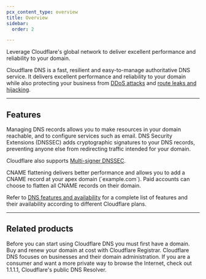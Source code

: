 ```yaml
---
pcx_content_type: overview
title: Overview
sidebar:
  order: 2

---
```



<Description>

Leverage Cloudflare's global network to deliver excellent performance and reliability to your domain.
</Description>

<Plan type="all" />

Cloudflare DNS is a fast, resilient and easy-to-manage authoritative DNS service. It delivers excellent performance and reliability to your domain while also protecting your business from [DDoS attacks](https://www.cloudflare.com/learning/ddos/what-is-a-ddos-attack/) and [route leaks and hijacking](https://www.cloudflare.com/learning/security/glossary/bgp-hijacking/).

***

## Features

<Feature header="DNS records" href="/dns/manage-dns-records/how-to/create-dns-records/">
Managing DNS records allows you to make resources in your domain reachable, and to configure services such as email.
</ Feature>

<Feature header="DNSSEC" href="/dns/dnssec/">
DNS Security Extensions (DNSSEC) adds cryptographic signatures to your DNS records, preventing anyone else from redirecting traffic intended for your domain.

Cloudflare also supports [Multi-signer DNSSEC](/dns/dnssec/multi-signer-dnssec/).
</Feature>

<Feature header="CNAME flattening" href="/dns/cname-flattening/">
CNAME flattening delivers better performance and allows you to add a CNAME record at your apex domain (`example.com`). Paid accounts can choose to flatten all CNAME records on their domain.
</Feature>

<br />

Refer to [DNS features and availability](/dns/reference/all-features/) for a complete list of features and their availability according to different Cloudflare plans.

***

## Related products

<RelatedProduct header="Registrar" href="/registrar/" product="registrar">
Before you can start using Cloudflare DNS you must first have a domain. Buy and renew your domain at cost with Cloudflare Registrar.
</RelatedProduct>

<RelatedProduct header="DNS Resolver" href="/1.1.1.1/" product="1.1.1.1">
Cloudflare DNS focuses on businesses and their domain administration. If you are a consumer and want a more private way to browse the Internet, check out 1.1.1.1, Cloudflare's public DNS Resolver.
</RelatedProduct>
